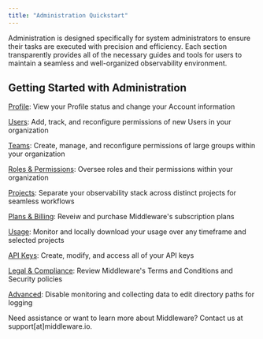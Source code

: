 ```yaml
---
title: "Administration Quickstart"
---
```


Administration is designed specifically for system administrators to ensure their tasks are executed with precision and efficiency. Each section transparently provides all of the necessary guides and tools for users to maintain a seamless and well-organized observability environment.

## Getting Started with Administration

[Profile](https://docs.middleware.io/admin/settings/profile):  View your Profile status and change your Account information

[Users](https://docs.middleware.io/admin/settings/users): Add, track, and reconfigure permissions of new Users in your organization 

[Teams](https://docs.middleware.io/admin/settings/teams): Create, manage, and reconfigure permissions of large groups within your organization

[Roles & Permissions](https://docs.middleware.io/admin/settings/role-&-permission): Oversee roles and their permissions within your organization

[Projects](https://docs.middleware.io/admin/settings/Projects): Separate your observability stack across distinct projects for seamless workflows

[Plans & Billing](https://docs.middleware.io/admin/settings/plans_billing): Reveiw and purchase Middleware's subscription plans

[Usage](https://docs.middleware.io/admin/settings/usage): Monitor and locally download your usage over any timeframe and selected projects

[API Keys](https://docs.middleware.io/admin/settings/api_keys): Create, modify, and access all of your API keys

[Legal & Compliance](https://docs.middleware.io/admin/settings/legal_compliance): Review Middleware's Terms and Conditions and Security policies

[Advanced](https://docs.middleware.io/admin/settings/advanced_settings): Disable monitoring and collecting data to edit directory paths for logging

<Note> Need assistance or want to learn more about Middleware? Contact us at support[at]middleware.io. </Note>